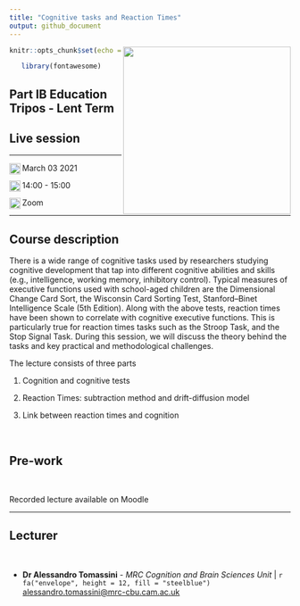 ```yaml
---
title: "Cognitive tasks and Reaction Times"
output: github_document
---
```


```{=html}
<img src="https://github.com/ale-tom/Open_Science_Course-MPhil_BTN/blob/main/Pictures/logo_uni.jpg" align="right" width = "300"   class="logo"/>
```
```r
knitr::opts_chunk$set(echo = TRUE)

```
```r
   library(fontawesome)
```

## Part IB Education Tripos - Lent Term
## Live session 

------------------------------------------------------------------------

```{=html}
<img src="https://img.icons8.com/ios/250/000000/calendar.png" align="left" width = "20"   class="logo"/>
```

March 03 2021
 
```{=html}
<img src="https://img.icons8.com/ios/250/000000/clock.png" align="left" width = "20"   class="logo"/>
```  

  14:00 - 15:00
 
```{=html}
<img src="https://img.icons8.com/ios/250/000000/marker.png" align="left" width = "20"   class="logo"/>
```

  Zoom


------------------------------------------------------------------------

## Course description
There is a wide range of cognitive tasks used by researchers studying cognitive development that tap into different cognitive abilities and skills (e.g., intelligence, working memory, inhibitory control). Typical measures of executive functions used with school-aged children are the Dimensional Change Card Sort, the Wisconsin Card Sorting Test, Stanford–Binet Intelligence Scale (5th Edition). Along with the above tests, reaction times have been shown to correlate with cognitive executive functions. This is particularly true for reaction times tasks such as the  Stroop Task, and the Stop Signal Task. During this session, we will discuss the theory behind the tasks and key practical and methodological challenges.

The lecture consists of three parts

1. Cognition and cognitive tests

2. Reaction Times: subtraction method and drift-diffusion model

3. Link between reaction times and cognition 


 

## Pre-work

 

Recorded lecture available on Moodle
 

    

------------------------------------------------------------------------

## Lecturer

 

-   **Dr Alessandro Tomassini** - *MRC Cognition and Brain Sciences Unit* \|  `r fa("envelope", height = 12, fill = "steelblue")`  [alessandro.tomassini\@mrc-cbu.cam.ac.uk](mailto:alessandro.tomassini@mrc-cbu.cam.ac.uk)

 

 
